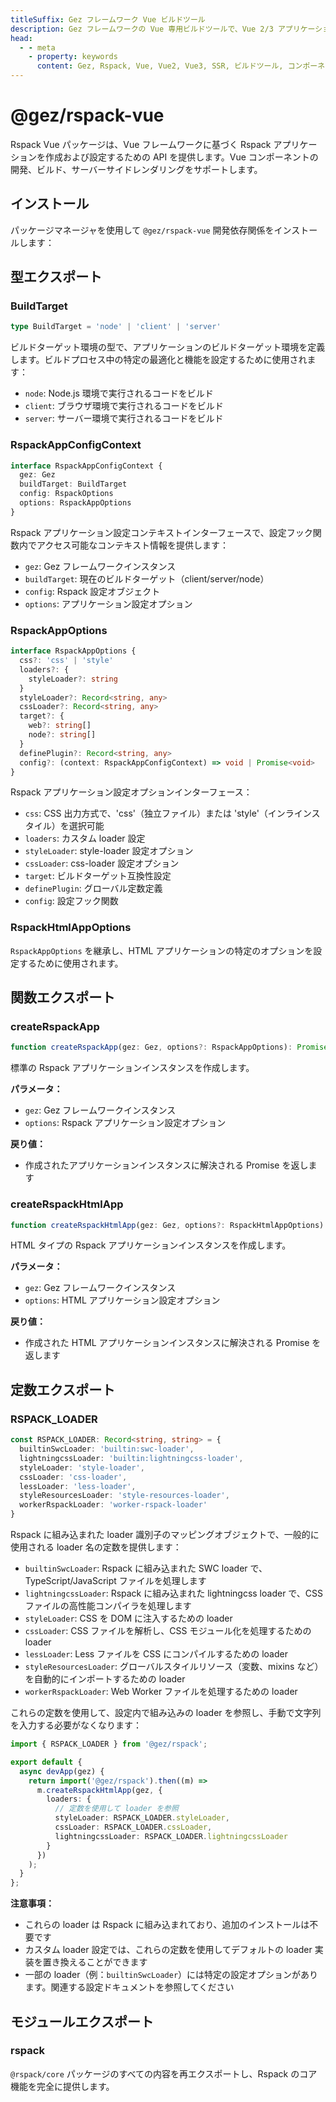 ```yaml
---
titleSuffix: Gez フレームワーク Vue ビルドツール
description: Gez フレームワークの Vue 専用ビルドツールで、Vue 2/3 アプリケーションのビルドを完全にサポートします。コンポーネント開発、SSR レンダリング、パフォーマンス最適化などの機能を提供します。
head:
  - - meta
    - property: keywords
      content: Gez, Rspack, Vue, Vue2, Vue3, SSR, ビルドツール, コンポーネント開発, サーバーサイドレンダリング, パフォーマンス最適化
---
```



# @gez/rspack-vue

Rspack Vue パッケージは、Vue フレームワークに基づく Rspack アプリケーションを作成および設定するための API を提供します。Vue コンポーネントの開発、ビルド、サーバーサイドレンダリングをサポートします。

## インストール

パッケージマネージャを使用して `@gez/rspack-vue` 開発依存関係をインストールします：

<PackageManagerTabs command="install @gez/rspack-vue -D" />

## 型エクスポート

### BuildTarget

```ts
type BuildTarget = 'node' | 'client' | 'server'
```

ビルドターゲット環境の型で、アプリケーションのビルドターゲット環境を定義します。ビルドプロセス中の特定の最適化と機能を設定するために使用されます：
- `node`: Node.js 環境で実行されるコードをビルド
- `client`: ブラウザ環境で実行されるコードをビルド
- `server`: サーバー環境で実行されるコードをビルド

### RspackAppConfigContext

```ts
interface RspackAppConfigContext {
  gez: Gez
  buildTarget: BuildTarget
  config: RspackOptions
  options: RspackAppOptions
}
```

Rspack アプリケーション設定コンテキストインターフェースで、設定フック関数内でアクセス可能なコンテキスト情報を提供します：
- `gez`: Gez フレームワークインスタンス
- `buildTarget`: 現在のビルドターゲット（client/server/node）
- `config`: Rspack 設定オブジェクト
- `options`: アプリケーション設定オプション

### RspackAppOptions

```ts
interface RspackAppOptions {
  css?: 'css' | 'style'
  loaders?: {
    styleLoader?: string
  }
  styleLoader?: Record<string, any>
  cssLoader?: Record<string, any>
  target?: {
    web?: string[]
    node?: string[]
  }
  definePlugin?: Record<string, any>
  config?: (context: RspackAppConfigContext) => void | Promise<void>
}
```

Rspack アプリケーション設定オプションインターフェース：
- `css`: CSS 出力方式で、'css'（独立ファイル）または 'style'（インラインスタイル）を選択可能
- `loaders`: カスタム loader 設定
- `styleLoader`: style-loader 設定オプション
- `cssLoader`: css-loader 設定オプション
- `target`: ビルドターゲット互換性設定
- `definePlugin`: グローバル定数定義
- `config`: 設定フック関数

### RspackHtmlAppOptions

`RspackAppOptions` を継承し、HTML アプリケーションの特定のオプションを設定するために使用されます。

## 関数エクスポート

### createRspackApp

```ts
function createRspackApp(gez: Gez, options?: RspackAppOptions): Promise<App>
```

標準の Rspack アプリケーションインスタンスを作成します。

**パラメータ：**
- `gez`: Gez フレームワークインスタンス
- `options`: Rspack アプリケーション設定オプション

**戻り値：**
- 作成されたアプリケーションインスタンスに解決される Promise を返します

### createRspackHtmlApp

```ts
function createRspackHtmlApp(gez: Gez, options?: RspackHtmlAppOptions): Promise<App>
```

HTML タイプの Rspack アプリケーションインスタンスを作成します。

**パラメータ：**
- `gez`: Gez フレームワークインスタンス
- `options`: HTML アプリケーション設定オプション

**戻り値：**
- 作成された HTML アプリケーションインスタンスに解決される Promise を返します

## 定数エクスポート
### RSPACK_LOADER

```ts
const RSPACK_LOADER: Record<string, string> = {
  builtinSwcLoader: 'builtin:swc-loader',
  lightningcssLoader: 'builtin:lightningcss-loader',
  styleLoader: 'style-loader',
  cssLoader: 'css-loader',
  lessLoader: 'less-loader',
  styleResourcesLoader: 'style-resources-loader',
  workerRspackLoader: 'worker-rspack-loader'
}
```

Rspack に組み込まれた loader 識別子のマッピングオブジェクトで、一般的に使用される loader 名の定数を提供します：

- `builtinSwcLoader`: Rspack に組み込まれた SWC loader で、TypeScript/JavaScript ファイルを処理します
- `lightningcssLoader`: Rspack に組み込まれた lightningcss loader で、CSS ファイルの高性能コンパイラを処理します
- `styleLoader`: CSS を DOM に注入するための loader
- `cssLoader`: CSS ファイルを解析し、CSS モジュール化を処理するための loader
- `lessLoader`: Less ファイルを CSS にコンパイルするための loader
- `styleResourcesLoader`: グローバルスタイルリソース（変数、mixins など）を自動的にインポートするための loader
- `workerRspackLoader`: Web Worker ファイルを処理するための loader

これらの定数を使用して、設定内で組み込みの loader を参照し、手動で文字列を入力する必要がなくなります：

```ts title="src/entry.node.ts"
import { RSPACK_LOADER } from '@gez/rspack';

export default {
  async devApp(gez) {
    return import('@gez/rspack').then((m) =>
      m.createRspackHtmlApp(gez, {
        loaders: {
          // 定数を使用して loader を参照
          styleLoader: RSPACK_LOADER.styleLoader,
          cssLoader: RSPACK_LOADER.cssLoader,
          lightningcssLoader: RSPACK_LOADER.lightningcssLoader
        }
      })
    );
  }
};
```

**注意事項：**
- これらの loader は Rspack に組み込まれており、追加のインストールは不要です
- カスタム loader 設定では、これらの定数を使用してデフォルトの loader 実装を置き換えることができます
- 一部の loader（例：`builtinSwcLoader`）には特定の設定オプションがあります。関連する設定ドキュメントを参照してください

## モジュールエクスポート

### rspack

`@rspack/core` パッケージのすべての内容を再エクスポートし、Rspack のコア機能を完全に提供します。